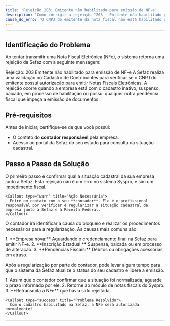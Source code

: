 ```yaml
---
title: 'Rejeição 203: Emitente não habilitado para emissão de NF-e'
description: 'Como corrigir a rejeição "203 - Emitente não habilitado para emissão de NF-e" ao transmitir NFe no Syspro ERP.'
causa_do_erro: 'O CNPJ do emitente da nota fiscal não está habilitado pela Sefaz para emitir NF-e, geralmente por pendências cadastrais, fiscais ou por ser um cadastro novo em processo de liberação.'
---
```



---

## Identificação do Problema

Ao tentar transmitir uma Nota Fiscal Eletrônica (NFe), o sistema retorna uma rejeição da Sefaz com a seguinte mensagem:

<Callout type="error" title="Erro Apresentado">
  Rejeição: 203 Emitente não habilitado para emissão de NF-e
</Callout>

<Callout type="info" title="Causa do Erro">
  A Sefaz realiza uma validação no Cadastro de Contribuintes para verificar se o CNPJ do emitente possui autorização para emitir Notas Fiscais Eletrônicas. A rejeição ocorre quando a empresa está com o cadastro inativo, suspenso, baixado, em processo de habilitação ou possui qualquer outra pendência fiscal que impeça a emissão de documentos.
</Callout>

## Pré-requisitos

Antes de iniciar, certifique-se de que você possui:

- O contato do **contador responsável** pela empresa.
- Acesso ao portal da Sefaz do seu estado para consulta da situação cadastral.

## Passo a Passo da Solução

<Steps>
  <Step title="Verificar a Situação Cadastral">
    <p>O primeiro passo é confirmar qual a situação cadastral da sua empresa junto à Sefaz. Esta rejeição não é um erro no sistema Syspro, e sim um impedimento fiscal.</p>

    <Callout type="warn" title="Ação Necessária">
      Entre em contato com o seu **contador**. Ele é o profissional responsável por verificar e regularizar a situação cadastral da empresa junto à Sefaz e à Receita Federal.
    </Callout>
  </Step>

  <Step title="Regularizar as Pendências">
    <p>O contador irá identificar a causa do bloqueio e realizar os procedimentos necessários para a regularização. As causas mais comuns são:</p>
    1.  **Empresa nova:** Aguardando o credenciamento final na Sefaz para emitir NF-e.
    2.  **Inscrição Estadual:** Suspensa, baixada ou em processo de alteração.
    3.  **Pendências Fiscais:** Débitos ou obrigações acessórias em atraso.
  </Step>

  <Step title="Aguardar a Liberação e Retransmitir a NFe">
    <p>Após a regularização por parte do contador, pode levar algum tempo para que o sistema da Sefaz atualize o status do seu cadastro e libere a emissão.</p>
    1.  Assim que o contador confirmar que a situação foi normalizada, aguarde o prazo informado por ele.
    2.  Retorne ao módulo de notas fiscais do Syspro.
    3.  **Retransmita a NFe** que havia sido rejeitada.

    <Callout type="success" title="Problema Resolvido">
      Com o cadastro habilitado na Sefaz, a NFe será autorizada normalmente!
    </Callout>
  </Step>
</Steps>

---

<SuporteSection modulo="NFe" />